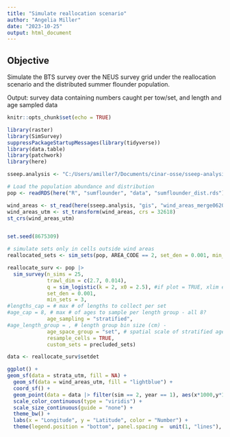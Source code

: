 ```yaml
---
title: "Simulate reallocation scenario"
author: "Angelia Miller"
date: "2023-10-25"
output: html_document
---
```


## Objective 
Simulate the BTS survey over the NEUS survey grid under the reallocation scenario and the distributed summer flounder population. 

Output: survey data containing numbers caught per tow/set, and length and age sampled data 


```r
knitr::opts_chunk$set(echo = TRUE)

library(raster)
library(SimSurvey)
suppressPackageStartupMessages(library(tidyverse))
library(data.table)
library(patchwork)
library(here)

sseep.analysis <- "C:/Users/amiller7/Documents/cinar-osse/sseep-analysis"

# Load the population abundance and distribution 
pop <- readRDS(here("R", "sumflounder", "data", "sumflounder_dist.rds"))

wind_areas <- st_read(here(sseep.analysis, "gis", "wind_areas_merge062022.shp"))
wind_areas_utm <- st_transform(wind_areas, crs = 32618)
st_crs(wind_areas_utm)


set.seed(8675309)
```

```r
# simulate sets only in cells outside wind areas
reallocated_sets <- sim_sets(pop, AREA_CODE == 2, set_den = 0.001, min_sets = 3, resample_cells = TRUE, n_sims = 25)

```

```r
reallocate_surv <- pop |>
  sim_survey(n_sims = 25,
             trawl_dim = c(2.7, 0.014),
             q = sim_logistic(k = 2, x0 = 2.5), #if plot = TRUE, xlim errors
             set_den = 0.001,
             min_sets = 3,
#lengths_cap = # max # of lengths to collect per set
#age_cap = 8, # max # of ages to sample per length group - all 8?
             age_sampling = "stratified",
#age_length_group = , # length group bin size (cm) -
             age_space_group = "set", # spatial scale of stratified age sampling - ages taken each tow?
             resample_cells = TRUE, 
             custom_sets = precluded_sets)

```

```r
data <- reallocate_surv$setdet

ggplot() +
geom_sf(data = strata_utm, fill = NA) + 
  geom_sf(data = wind_areas_utm, fill = "lightblue") + 
  coord_sf() +
  geom_point(data = data |> filter(sim == 2, year == 1), aes(x*1000,y*1000, size = n, color = n)) +
  scale_color_continuous(type = "viridis") +
  scale_size_continuous(guide = "none") +
  theme_bw() +
  labs(x = "Longitude", y = "Latitude", color = "Number") +
  theme(legend.position = "bottom", panel.spacing =  unit(1, "lines"), axis.text.x = element_text(angle = 45, vjust = 0.5))


```

